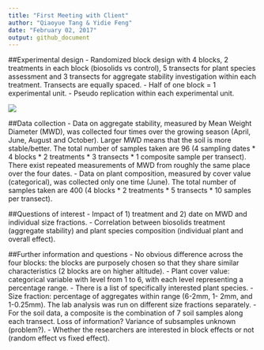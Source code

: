 ```yaml
---
title: "First Meeting with Client"
author: "Qiaoyue Tang & Yidie Feng"
date: "February 02, 2017"
output: github_document
---
```


##Experimental design 
- Randomized block design with 4 blocks, 2 treatments in each block (biosolids vs control), 5 transects for plant species assessment and 3 transects for aggregate stability investigation within each treatment. Transects are equally spaced.
- Half of one block = 1 experimental unit.
- Pseudo replication within each experimental unit.

![](exp_design.png)


##Data collection
- Data on aggregate stability, measured by Mean Weight Diameter (MWD), was collected four times over the growing season (April, June, August and October). Larger MWD means that the soil is more stable/better. The total number of samples taken are 96 (4 sampling dates * 4 blocks * 2 treatments * 3 transects * 1 composite sample per transect). There exist repeated measurements of MWD from roughly the same place over the four dates.
- Data on plant composition, measured by cover value (categorical), was collected only one time (June). The total number of samples taken are  400 (4 blocks * 2 treatments * 5 transects * 10 samples per transect).

##Questions of interest
- Impact of 1) treatment and 2) date on MWD and individual size fractions.
- Correlation between biosolids treatment (aggregate stability) and plant species composition (individual plant and overall effect).



##Further information and questions
- No obvious difference across the four blocks: the blocks are purposely chosen so that they share similar characteristics (2 blocks are on higher altitude).
- Plant cover value: categorical variable with level from 1 to 6, with each level representing a percentage range.
- There is a list of specifically interested plant species.
- Size fraction: percentage of aggregates within range (6-2mm, 1- 2mm, and 1-0.25mm). The lab analysis was run on different size fractions separately.
- For the soil data, a composite is the combination of 7 soil samples along each transect. Loss of information? Variance of subsamples unknown (problem?).
- Whether the researchers are interested in block effects or not (random effect vs fixed effect).